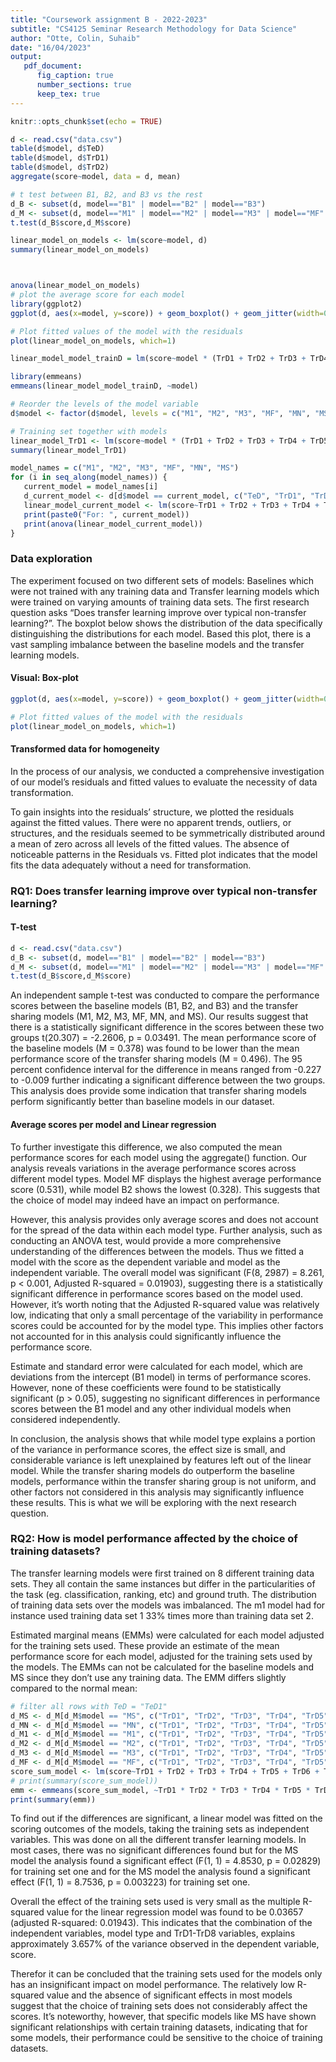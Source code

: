 ```yaml
---
title: "Coursework assignment B - 2022-2023"
subtitle: "CS4125 Seminar Research Methodology for Data Science"
author: "Otte, Colin, Suhaib"
date: "16/04/2023"
output:
   pdf_document:
      fig_caption: true
      number_sections: true 
      keep_tex: true
---
```


```r
knitr::opts_chunk$set(echo = TRUE)
```

```r
d <- read.csv("data.csv")
table(d$model, d$TeD)
table(d$model, d$TrD1)
table(d$model, d$TrD2)
aggregate(score~model, data = d, mean)
```

```r
# t test between B1, B2, and B3 vs the rest
d_B <- subset(d, model=="B1" | model=="B2" | model=="B3")
d_M <- subset(d, model=="M1" | model=="M2" | model=="M3" | model=="MF" | model=="MN" | model=="MS")
t.test(d_B$score,d_M$score)

linear_model_on_models <- lm(score~model, d)
summary(linear_model_on_models)



anova(linear_model_on_models)
# plot the average score for each model
library(ggplot2)
ggplot(d, aes(x=model, y=score)) + geom_boxplot() + geom_jitter(width=0.2)

# Plot fitted values of the model with the residuals
plot(linear_model_on_models, which=1)

linear_model_model_trainD = lm(score~model * (TrD1 + TrD2 + TrD3 + TrD4 + TrD5 + TrD6 + TrD7 + TrD8), d)

library(emmeans)
emmeans(linear_model_model_trainD, ~model)

# Reorder the levels of the model variable
d$model <- factor(d$model, levels = c("M1", "M2", "M3", "MF", "MN", "MS"))

# Training set together with models
linear_model_TrD1 <- lm(score~model * (TrD1 + TrD2 + TrD3 + TrD4 + TrD5 + TrD6 + TrD7 + TrD8), d)
summary(linear_model_TrD1)

model_names = c("M1", "M2", "M3", "MF", "MN", "MS")
for (i in seq_along(model_names)) {
   current_model = model_names[i]
   d_current_model <- d[d$model == current_model, c("TeD", "TrD1", "TrD2", "TrD3", "TrD4", "TrD5", "TrD6", "TrD7", "TrD8", "score")]
   linear_model_current_model <- lm(score~TrD1 + TrD2 + TrD3 + TrD4 + TrD5 + TrD6 + TrD7 + TrD8, d_current_model)
   print(paste0("For: ", current_model))
   print(anova(linear_model_current_model))
}
```
### Data exploration
The experiment focused on two different sets of models: Baselines which were not trained with any training data and Transfer learning models which were trained on varying amounts of training data sets. The first research question asks “Does transfer learning improve over typical non-transfer learning?”. The boxplot below shows the distribution of the data specifically distinguishing the distributions for each model. Based this plot, there is a vast sampling imbalance between the baseline models and the transfer learning models. 

#### Visual: Box-plot
```r
ggplot(d, aes(x=model, y=score)) + geom_boxplot() + geom_jitter(width=0.1)

# Plot fitted values of the model with the residuals
plot(linear_model_on_models, which=1)
```

#### Transformed data for homogeneity
In the process of our analysis, we conducted a comprehensive investigation of our model's residuals and fitted values to evaluate the necessity of data transformation.

To gain insights into the residuals' structure, we plotted the residuals against the fitted values. There were no apparent trends, outliers, or structures, and the residuals seemed to be symmetrically distributed around a mean of zero across all levels of the fitted values.
The absence of noticeable patterns in the Residuals vs. Fitted plot indicates that the model fits the data adequately without a need for transformation. 


### RQ1: Does transfer learning improve over typical non-transfer learning?
#### T-test
```r
d <- read.csv("data.csv")
d_B <- subset(d, model=="B1" | model=="B2" | model=="B3")
d_M <- subset(d, model=="M1" | model=="M2" | model=="M3" | model=="MF" | model=="MN" | model=="MS")
t.test(d_B$score,d_M$score)
```
An independent sample t-test was conducted to compare the performance scores between the baseline models (B1, B2, and B3) and the transfer sharing models (M1, M2, M3, MF, MN, and MS). Our results suggest that there is a statistically significant difference in the scores between these two groups t(20.307) = -2.2606, p = 0.03491. The mean performance score of the baseline models (M = 0.378) was found to be lower than the mean performance score of the transfer sharing models  (M = 0.496). The 95 percent confidence interval for the difference in means ranged from  -0.227 to -0.009 further indicating a significant difference between the two groups. This analysis does provide some indication that transfer sharing models perform significantly better than baseline models in our dataset. 

#### Average scores per model and Linear regression
To further investigate this difference, we also computed the mean performance scores for each model using the aggregate() function. Our analysis reveals variations in the average performance scores across different model types. Model MF displays the highest average performance score (0.531), while model B2 shows the lowest (0.328). This suggests that the choice of model may indeed have an impact on performance.

However, this analysis provides only average scores and does not account for the spread of the data within each model type. Further analysis, such as conducting an ANOVA test, would provide a more comprehensive understanding of the differences between the models. Thus we fitted a model with the score as the dependent variable and model as the independent variable. The overall model was significant (F(8, 2987) = 8.261, p < 0.001, Adjusted R-squared = 0.01903), suggesting there is a statistically significant difference in performance scores based on the model used. However, it's worth noting that the Adjusted R-squared value was relatively low, indicating that only a small percentage of the variability in performance scores could be accounted for by the model type. This implies other factors not accounted for in this analysis could significantly influence the performance score.

Estimate and standard error were calculated for each model, which are deviations from the intercept (B1 model) in terms of performance scores. However, none of these coefficients were found to be statistically significant (p > 0.05), suggesting no significant differences in performance scores between the B1 model and any other individual models when considered independently.

In conclusion, the analysis shows that while model type explains a portion of the variance in performance scores, the effect size is small, and considerable variance is left unexplained by features left out of the linear model. While the transfer sharing models do outperform the baseline models, performance within the transfer sharing group is not uniform, and other factors not considered in this analysis may significantly influence these results. This is what we will be exploring with the next research question.

### RQ2: How is model performance affected by the choice of training datasets?
The transfer learning models were first trained on 8 different training data sets. They all contain the same instances but differ in the particularities of the task (eg. classification, ranking, etc) and ground truth. The distribution of training data sets over the models was imbalanced. The m1 model had for instance used training data set 1 33% times more than training data set 2. 

Estimated marginal means (EMMs) were calculated for each model adjusted for the training sets used. These provide an estimate of the mean performance score for each model, adjusted for the training sets used by the models. The EMMs can not be calculated for the baseline models and MS since they don’t use any training data. The EMM differs slightly compared to the normal mean:

```r
# filter all rows with TeD = "TeD1"
d_MS <- d_M[d_M$model == "MS", c("TrD1", "TrD2", "TrD3", "TrD4", "TrD5", "TrD6", "TrD7", "TrD8", "TeD", "score", "Sum")]
d_MN <- d_M[d_M$model == "MN", c("TrD1", "TrD2", "TrD3", "TrD4", "TrD5", "TrD6", "TrD7", "TrD8", "TeD", "score", "Sum")]
d_M1 <- d_M[d_M$model == "M1", c("TrD1", "TrD2", "TrD3", "TrD4", "TrD5", "TrD6", "TrD7", "TrD8", "TeD", "score", "Sum")]
d_M2 <- d_M[d_M$model == "M2", c("TrD1", "TrD2", "TrD3", "TrD4", "TrD5", "TrD6", "TrD7", "TrD8", "TeD", "score", "Sum")]
d_M3 <- d_M[d_M$model == "M3", c("TrD1", "TrD2", "TrD3", "TrD4", "TrD5", "TrD6", "TrD7", "TrD8", "TeD", "score", "Sum")]
d_MF <- d_M[d_M$model == "MF", c("TrD1", "TrD2", "TrD3", "TrD4", "TrD5", "TrD6", "TrD7", "TrD8", "TeD", "score", "Sum")]
score_sum_model <- lm(score~TrD1 + TrD2 + TrD3 + TrD4 + TrD5 + TrD6 + TrD7 + TrD8 + TeD, data=d_MS)
# print(summary(score_sum_model))
emm <- emmeans(score_sum_model, ~TrD1 * TrD2 * TrD3 * TrD4 * TrD5 * TrD6 * TrD7 * TrD8)
print(summary(emm))
```



To find out if the differences are significant, a linear model was fitted on the scoring outcomes of the models, taking the training sets as independent variables. This was done on all the different transfer learning models. In most cases, there was no significant differences found but for the MS model the analysis found a significant effect  (F(1, 1) = 4.8530, p = 0.02829) for training set one and for the MS model the analysis found a significant effect (F(1, 1) = 8.7536, p = 0.003223) for training set one. 

Overall the effect of the training sets used is very small as the multiple R-squared value for the linear regression model was found to be 0.03657 (adjusted R-squared: 0.01943). This indicates that the combination of the independent variables, model type and TrD1-TrD8 variables, explains approximately 3.657% of the variance observed in the dependent variable, score.

Therefor it can be concluded that the training sets used for the models only has an insignificant impact on model performance. The relatively low R-squared value and the absence of significant effects in most models suggest that the choice of training sets does not considerably affect the scores. It's noteworthy, however, that specific models like MS have shown significant relationships with certain training datasets, indicating that for some models, their performance could be sensitive to the choice of training datasets.
